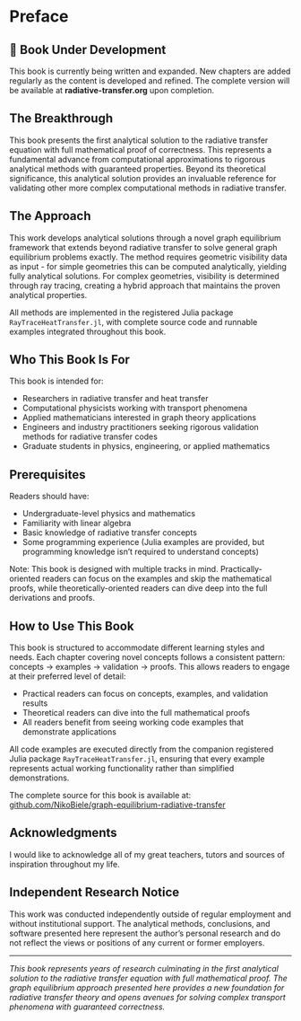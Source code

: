 # Preface {.unnumbered}

::: {.callout-note}
## 🚧 Book Under Development

This book is currently being written and expanded. New chapters are added regularly as the content is developed and refined.
The complete version will be available at **radiative-transfer.org** upon completion.
:::

## The Breakthrough

This book presents the first analytical solution to the radiative transfer equation with full mathematical proof of correctness.
This represents a fundamental advance from computational approximations to rigorous analytical methods with guaranteed properties.
Beyond its theoretical significance, this analytical solution provides an invaluable reference for validating other more complex computational methods in radiative transfer.

## The Approach

This work develops analytical solutions through a novel graph equilibrium framework that extends beyond radiative transfer to solve general graph equilibrium problems exactly.
The method requires geometric visibility data as input - for simple geometries this can be computed analytically, yielding fully analytical solutions.
For complex geometries, visibility is determined through ray tracing, creating a hybrid approach that maintains the proven analytical properties.

All methods are implemented in the registered Julia package `RayTraceHeatTransfer.jl`, with complete source code and runnable examples integrated throughout this book.

## Who This Book Is For

This book is intended for:

- Researchers in radiative transfer and heat transfer
- Computational physicists working with transport phenomena  
- Applied mathematicians interested in graph theory applications
- Engineers and industry practitioners seeking rigorous validation methods for radiative transfer codes
- Graduate students in physics, engineering, or applied mathematics

## Prerequisites

Readers should have:

- Undergraduate-level physics and mathematics
- Familiarity with linear algebra
- Basic knowledge of radiative transfer concepts
- Some programming experience (Julia examples are provided, but programming knowledge isn't required to understand concepts)

Note: This book is designed with multiple tracks in mind.
Practically-oriented readers can focus on the examples and skip the mathematical proofs, while theoretically-oriented readers can dive deep into the full derivations and proofs.

## How to Use This Book

This book is structured to accommodate different learning styles and needs.
Each chapter covering novel concepts follows a consistent pattern: concepts → examples → validation → proofs.
This allows readers to engage at their preferred level of detail:

- Practical readers can focus on concepts, examples, and validation results
- Theoretical readers can dive into the full mathematical proofs
- All readers benefit from seeing working code examples that demonstrate applications

All code examples are executed directly from the companion registered Julia package `RayTraceHeatTransfer.jl`, ensuring that every example represents actual working functionality rather than simplified demonstrations.

The complete source for this book is available at: [github.com/NikoBiele/graph-equilibrium-radiative-transfer](https://github.com/NikoBiele/graph-equilibrium-radiative-transfer)

## Acknowledgments

I would like to acknowledge all of my great teachers, tutors and sources of inspiration throughout my life.

## Independent Research Notice

This work was conducted independently outside of regular employment and without institutional support.
The analytical methods, conclusions, and software presented here represent the author's personal research and do not reflect the views or positions of any current or former employers.

---

*This book represents years of research culminating in the first analytical solution to the radiative transfer equation with full mathematical proof. The graph equilibrium approach presented here provides a new foundation for radiative transfer theory and opens avenues for solving complex transport phenomena with guaranteed correctness.*